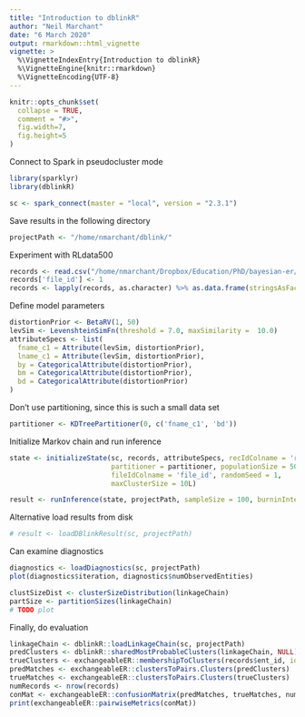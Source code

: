 ```yaml
---
title: "Introduction to dblinkR"
author: "Neil Marchant"
date: "6 March 2020"
output: rmarkdown::html_vignette
vignette: >
  %\VignetteIndexEntry{Introduction to dblinkR}
  %\VignetteEngine{knitr::rmarkdown}
  %\VignetteEncoding{UTF-8}
---
```


```r
knitr::opts_chunk$set(
  collapse = TRUE,
  comment = "#>",
  fig.width=7, 
  fig.height=5
)
```

Connect to Spark in pseudocluster mode
```r
library(sparklyr)
library(dblinkR)

sc <- spark_connect(master = "local", version = "2.3.1")
```

Save results in the following directory
```r
projectPath <- "/home/nmarchant/dblink/"
```

Experiment with RLdata500
```r
records <- read.csv("/home/nmarchant/Dropbox/Education/PhD/bayesian-er/dblink/examples/RLdata500.csv")
records['file_id'] <- 1
records <- lapply(records, as.character) %>% as.data.frame(stringsAsFactors = FALSE)
```

Define model parameters
```r
distortionPrior <- BetaRV(1, 50)
levSim <- LevenshteinSimFn(threshold = 7.0, maxSimilarity =  10.0)
attributeSpecs <- list(
  fname_c1 = Attribute(levSim, distortionPrior),
  lname_c1 = Attribute(levSim, distortionPrior),
  by = CategoricalAttribute(distortionPrior),
  bm = CategoricalAttribute(distortionPrior),
  bd = CategoricalAttribute(distortionPrior)
)
```

Don't use partitioning, since this is such a small data set
```r
partitioner <- KDTreePartitioner(0, c('fname_c1', 'bd'))
```

Initialize Markov chain and run inference
```r
state <- initializeState(sc, records, attributeSpecs, recIdColname = 'rec_id',
                         partitioner = partitioner, populationSize = 500L,
                         fileIdColname = 'file_id', randomSeed = 1,
                         maxClusterSize = 10L)

result <- runInference(state, projectPath, sampleSize = 100, burninInterval = 1000)
```

Alternative load results from disk
```r
# result <- loadDBlinkResult(sc, projectPath)
```


Can examine diagnostics
```r
diagnostics <- loadDiagnostics(sc, projectPath)
plot(diagnostics$iteration, diagnostics$numObservedEntities)
```

```r
clustSizeDist <- clusterSizeDistribution(linkageChain)
partSize <- partitionSizes(linkageChain)
# TODO plot
```


Finally, do evaluation
```r
linkageChain <- dblinkR::loadLinkageChain(sc, projectPath)
predClusters <- dblinkR::sharedMostProbableClusters(linkageChain, NULL) %>% collect
trueClusters <- exchangeableER::membershipToClusters(records$ent_id, ids = records$rec_id)
predMatches <- exchangeableER::clustersToPairs.Clusters(predClusters)
trueMatches <- exchangeableER::clustersToPairs.Clusters(trueClusters)
numRecords <- nrow(records)
conMat <- exchangeableER::confusionMatrix(predMatches, trueMatches, numRecords*(numRecords - 1)/2)
print(exchangeableER::pairwiseMetrics(conMat))
```




